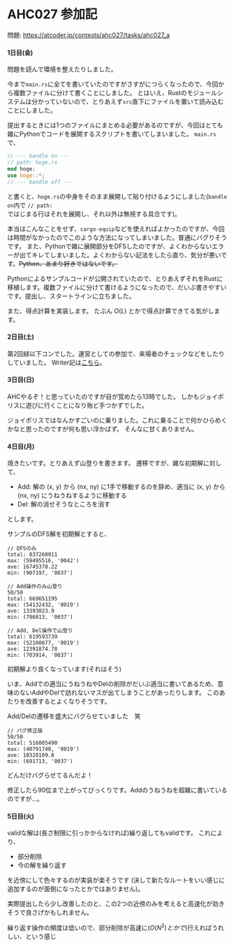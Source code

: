 # AHC027 参加記

問題: https://atcoder.jp/contests/ahc027/tasks/ahc027_a

#### 1日目(金)

問題を読んで環境を整えたりしました。

今まで<code>main.rs</code>に全てを書いていたのですがさすがにつらくなったので、今回から複数ファイルに分けて書くことにしました。
とはいえ、Rustのモジュールシステムは分かっていないので、とりあえず<code>src</code>直下にファイルを置いて読み込むことにしました。

提出するときには1つのファイルにまとめる必要があるのですが、今回はとても雑にPythonでコードを展開するスクリプトを書いてしまいました。
<code>main.rs</code>で、

```rust
// --- bandle on ---
// path: hoge.rs
mod hoge;
use hoge::*;
// --- bandle off ---
```

と書くと、<code>hoge.rs</code>の中身をそのまま展開して貼り付けるようにしました(<code>bandle on</code>内で <code>// path: </code>ではじまる行はそれを展開し、それ以外は無視する具合です)。

本当はこんなことをせず、<code>cargo-equip</code>などを使えればよかったのですが、今回は時間がなかったのでこのような方法になってしまいました。普通にバグりそうです。
また、Pythonで雑に展開部分をDFSしたのですが、よくわからないエラーが出てキレてしまいました。よくわからない記法をしたら直り、気分が悪いです。~~Python、あまり好きではないです。~~

Pythonによるサンプルコードが公開されていたので、とりあえずそれをRustに移植します。複数ファイルに分けて書けるようになったので、だいぶ書きやすいです。提出し、スタートラインに立ちました。

また、得点計算を実装します。 たぶん $O(L)$ とかで得点計算できてる気がします。


#### 2日目(土)

第2回緑以下コンでした。運営としての参加で、来場者のチェックなどをしたりしていました。
Writer記は[こちら](https://kyo-homepage.vercel.app/blog/below_green2)。

#### 3日目(日)

AHCやるぞ！と思っていたのですが目が覚めたら13時でした。
しかもジョイポリスに遊びに行くことになり殆ど手つかずでした。

ジョイポリスではなんかすごいのに乗りました。これに乗ることで何かひらめくかなと思ったのですが何も思い浮かばず。
そんなに甘くありません。


#### 4日目(月)

焼きたいです。とりあえず山登りを書きます。
遷移ですが、雑な初期解に対して、

- Add:
    解の (x, y) から (nx, ny) に1手で移動するのを辞め、適当に (x, y) から (nx, ny) にうねうねするように移動する
- Del:
    解の消せそうなところを消す

とします。

サンプルのDFS解を初期解とすると、

```
// DFSのみ
total: 837268911
max: (59495516, '0042')
ave: 16745378.22
min: (907197, '0037')
```

```
// Add操作のみ山登り
50/50
total: 669651195
max: (54132432, '0019')
ave: 13393023.9
min: (796813, '0037')
```

```
// Add, Del操作で山登り
total: 619593739
max: (52160677, '0019')
ave: 12391874.78
min: (703914, '0037')
```

初期解より良くなっています(それはそう)

いま、Addでの適当にうねうねやDelの削除がだいぶ適当に書いてあるため、意味のないAddやDelで訪れないマスが出てしまうことがあったりします。
このあたりを改善するとよくなりそうです。


Add/Delの遷移を盛大にバグらせていました　笑
```
// バグ修正版
50/50
total: 516005490
max: (40791748, '0019')
ave: 10320109.8
min: (691713, '0037')
```
どんだけバグらせてるんだよ！

修正したら90位まで上がってびっくりです。Addのうねうねを超雑に書いているのですが...。

#### 5日目(火)

validな解は(長さ制限に引っかからなければ)繰り返してもvalidです。
これにより、

- 部分削除
- 今の解を繰り返す

を近傍にして色々するのが実装が楽そうです
(決して新たなルートをいい感じに追加するのが面倒になったとかではありません)。

実際提出したら少し改善したのと、この2つの近傍のみを考えると高速化が効きそうで良さげかもしれません。

繰り返す操作の頻度は低いので、部分削除が高速に($O(N^2)とかで$)行えればうれしい、という感じ